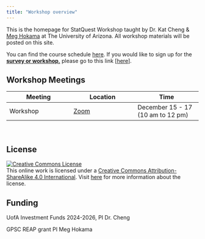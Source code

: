 ---
title: "Workshop overview"
---

This is the homepage for StatQuest Workshop taught by Dr. Kat Cheng & [Meg Hokama](https://meganhokama.github.io/website/) at The University of Arizona. All workshop materials will be posted on this site.

You can find the course schedule [here](index.qmd). If you would like to sign up for the [**survey or workshop,**]{.underline} please go to this link \[[here](https://uarizona.co1.qualtrics.com/jfe/form/SV_25FhRK3lFq3HQX4)\].

## Workshop Meetings

| Meeting | Location | Time |
|------------------------|------------------------|------------------------|
| Workshop | [Zoom](https://arizona.zoom.us/j/83968999612?from=addon) | December 15 - 17 (10 am to 12 pm) |

<br>

## **License**

[![Creative Commons License](https://licensebuttons.net/l/by-sa/4.0/88x31.png){alt="Creative Commons License"}](https://creativecommons.org/licenses/by-sa/4.0/)\
This online work is licensed under a [Creative Commons Attribution-ShareAlike 4.0 International](https://creativecommons.org/licenses/by-sa/4.0/). Visit [here](https://github.com/dukestatsciintrods/blob/master/LICENSE.md) for more information about the license.

## Funding

UofA Investment Funds 2024-2026, PI Dr. Cheng

GPSC REAP grant PI Meg Hokama
